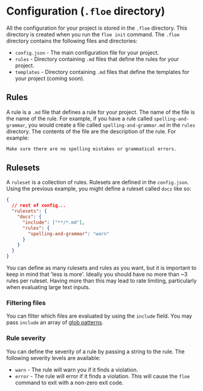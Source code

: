 

# Configuration (`.floe` directory)

All the configuration for your project is stored in the `.floe` directory. This
directory is created when you run the `floe init` command. The `.floe` directory
contains the following files and directories:

<FileTree>
  <FileTree.Folder name=".floe" defaultOpen>
    <FileTree.File name="config.json" />
    <FileTree.Folder name="rules">
      <FileTree.File name="example-rule1.md" />
      <FileTree.File name="example-rule2.md" />
    </FileTree.Folder>
    <FileTree.Folder name="templates">
      <FileTree.File name="example-template1.md" />
      <FileTree.File name="example-template2.md" />
    </FileTree.Folder>
  </FileTree.Folder>
</FileTree>

- `config.json` - The main configuration file for your project.
- `rules` - Directory containing `.md` files that define the rules for your
  project.
- `templates` - Directory containing `.md` files that define the templates for
  your project (coming soon).


## Rules

A rule is a `.md` file that defines a rule for your project. The name of the
file is the name of the rule. For example, if you have a rule called
`spelling-and-grammar`, you would create a file called `spelling-and-grammar.md`
in the `rules` directory. The contents of the file are the description of the
rule. For example:

```md copy filename=".floe/rules/spelling-and-grammar.md"
Make sure there are no spelling mistakes or grammatical errors.
```

## Rulesets

A `ruleset` is a collection of rules. Rulesets are defined in the `config.json`.
Using the previous example, you might define a ruleset called `docs` like so:

```json copy filename=".floe/config.json"
{
  // rest of config...
  "rulesets": {
    "docs": {
      "include": ["**/*.md"],
      "rules": {
        "spelling-and-grammar": "warn"
      }
    }
  }
}
```

<Callout type="warning" emoji="⚠️">
You can define as many rulesets and rules as you want, but it is important to
keep in mind that 'less is more'. Ideally you should have no more than ~3 rules
per ruleset. Having more than this may lead to rate limiting, particularly when
evaluating large text inputs.
</Callout>

### Filtering files
You can filter which files are evaluated by using the `include` field. You may
pass `include` an array of [glob patterns](https://www.npmjs.com/package/glob).

### Rule severity
You can define the severity of a rule by passing a string to the rule. The
following severity levels are available:

- `warn` - The rule will warn you if it finds a violation.
- `error` - The rule will error if it finds a violation. This will cause the
  `floe` command to exit with a non-zero exit code.